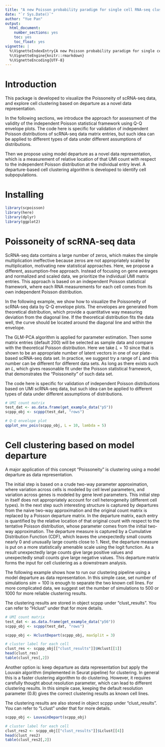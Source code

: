 ```yaml
---
title: "A new Poisson probability paradigm for single cell RNA-seq clustering"
date: "`r Sys.Date()`"
author: "Yue Pan"
output:
  html_document:
    number_sections: yes
    toc: yes
    toc_float: yes
vignette: |
  %\VignetteIndexEntry{A new Poisson probability paradigm for single cell RNA-seq clustering}
  %\VignetteEngine{knitr::rmarkdown}
  %\VignetteEncoding{UTF-8}
---
```


# Introduction

This package is developed to visualize the Poissoneity of scRNA-seq data, and explore cell clustering based on departure as a novel data representation. 

In the following sections, we introduce the approach for assessment of the validity of the independent Poisson statistical framework using Q-Q envelope plots. The code here is specific for validation of independent Poisson distributions of scRNA-seq data matrix entries, but such idea can be applied to different types of data under different assumptions of distributions.

Then we propose using model departure as a novel data representation, which is a measurement of relative location of that UMI count with respect to the independent Poisson distribution at the individual entry level. A departure-based cell clustering algorithm is developed to identify cell subpopulations.

# Installing

```r
library(scpoisson)
library(here)
library(dplyr)
library(ggplot2)
```

# Poissoneity of scRNA-seq data

ScRNA-seq data contains a large number of zeros, which makes the simple multiplication ineffective because zeros are not appropriately scaled by multiplication, motivating new statistical approaches. Here, we propose a different, assumption-free approach. Instead of focusing on gene averages and normalized and scaled data, we prioritize the individual UMI matrix entries. This approach is based on an independent Poisson statistical framework, where each RNA measurements for each cell comes from its own independent Poisson distribution. 

In the following example, we show how to visualize the Poissoneity of scRNA-seq data by Q-Q envelope plots. The envelopes are generated from theoretical distribution, which provide a quantitative way measuring deviation from the diagonal line. If the theoretical distribution fits the data well, the curve should be located around the diagonal line and within the envelope. 

The GLM-PCA algorithm is applied for parameter estimation. Then some matrix entries (default 200) will be selected as sample data and compare with the theoretical Poisson distribution. Here we take $L=10$ since that is shown to be an appropriate number of latent vectors in one of our plate-based scRNA-seq data set. In practice, we suggest try a range of $L$ and this number can be different for different data sets. As long as there exists such an $L$, which gives reasonable fit under the Poisson statistical framework, that demonstrates the "Poissoneity" of such data set.

The code here is specific for validation of independent Poisson distributions based on UMI scRNA-seq data, but such idea can be applied to different types of data under different assumptions of distributions.

```r
# UMI count matrix
test_dat <- as.data.frame(get_example_data("p5"))
scppp_obj <- scppp(test_dat, "rows")

# Q-Q envelope plot
qqplot_env_pois(scppp_obj, L = 10, lambda = 5) 

```


# Cell clustering based on model departure

A major application of this concept "Poissoneity" is clustering using a model departure as data representation. 

The initial step is based on a crude two-way parameter approximation, where variation across cells is modeled by cell level parameters, and variation across genes is modeled by gene level parameters. This initial step in itself does not appropriately account for cell heterogeneity (different cell types). In the next step such interesting structure is captured by departures from the naive two-way approximation and the original count matrix is replaced by a Poisson departure matrix. In the departure matrix, each entry is quantified by the relative location of that original count with respect to the tentative Poisson distribution, whose parameter comes from the initial two-way approximation. The departure measure is captured by a Cumulative Distribution Function (CDF), which leaves the unexpectedly small counts nearly 0 and unusually large counts close to 1. Next, the departure measure is put on a more statistically amenable scale using the logit function. As a result unexpectedly large counts give large positive values and unexpectedly small counts give large negative values. This departure matrix forms the input for cell clustering as a downstream analysis.

The following example shows how to run our clustering pipeline using a model departure as data representation. In this simple case, set number of simulations $sim = 100$ is enough to separate the two known cell lines. For more complicated data, we suggest set the number of simulations to 500 or 1000 for more reliable clustering results.

The clustering results are stored in object scppp under "clust_results". You can refer to "Hclust" under that for more details.

```r
# UMI count matrix
test_dat <- as.data.frame(get_example_data("p56"))
scppp_obj <- scppp(test_dat, "rows")

scppp_obj <- HclustDepart(scppp_obj, maxSplit = 3)

# cluster label for each cell
clust_res <- scppp_obj[["clust_results"]]$Hclust[[1]]
head(clust_res)
table(clust_res[,2])

```

Another option is: keep departure as data representation but apply the Louvain algorithm (implemented in Seurat pipeline) for clustering. In general this is a faster clustering algorithm to do clustering. However, it requires carefully thought about resolution parameter, which can lead to different clustering results. In this simple case, keeping the default resolution parameter (0.8) gives the correct clustering results as known cell lines.

The clustering results are also stored in object scppp under "clust_results". You can refer to "Lclust" under that for more details. 

```r
scppp_obj <- LouvainDepart(scppp_obj)

# cluster label for each cell
clust_res2 <- scppp_obj[["clust_results"]]$Lclust[[4]]
head(clust_res2)
table(clust_res2[,2])
```


